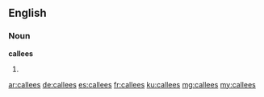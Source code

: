 ==English==

===Noun===
'''callees'''

# {{plural of|callee}}

[[ar:callees]]
[[de:callees]]
[[es:callees]]
[[fr:callees]]
[[ku:callees]]
[[mg:callees]]
[[my:callees]]